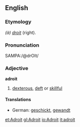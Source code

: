 ==English==

===Etymology===
{{F.}} ''(à) [[droit]]'' (right).

===Pronunciation===
{{US}} SAMPA:/@drOIt/

===Adjective===
'''adroit'''
# [[dexterous]], [[deft]] or [[skillful]]
====Translations====
*German: [[geschickt]], [[gewandt]]

[[et:Adroit]]
[[gl:Adroit]]
[[io:Adroit]]
[[it:adroit]]